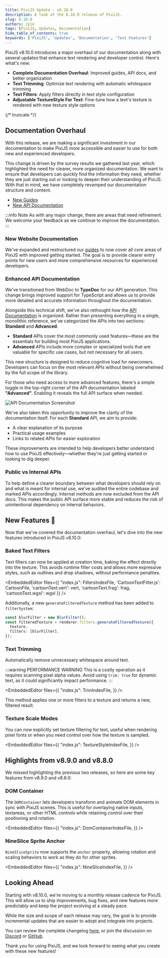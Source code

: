 ```yaml
---
title: PixiJS Update - v8.10.0
description: A look at the 8.10.0 release of PixiJS.
slug: 8.10.0
authors: zyie
tags: [PixiJS, Updates, Documentation]
hide_table_of_contents: true
keywords: ['PixiJS', 'Updates', 'Documentation', 'Text Features']
---
```


PixiJS v8.10.0 introduces a major overhaul of our documentation along with several updates that enhance text rendering and developer control. Here's what's new:

- **Complete Documentation Overhaul**: Improved guides, API docs, and better organization
- **Text Trimming**: Optimize text rendering with automatic whitespace trimming
- **Text Filters**: Apply filters directly in text style configuration
- **Adjustable TextureStyle For Text**: Fine-tune how a text's texture is rendered with new texture style options

{/* truncate */}

## Documentation Overhaul

With this release, we are making a significant investment in our documentation to make PixiJS more accessible and easier to use for both new and experienced developers.

This change is driven by the survey results we gathered last year, which highlighted the need for clearer, more organized documentation. We want to ensure that developers can quickly find the information they need, whether they are just starting out or looking to deepen their understanding of PixiJS. With that in mind, we have completely revamped our documentation structure and content.

- [New Guides](/8.x/guides/getting-started/intro)
- [New API Documentation](https://pixijs.download/release/docs/index.html)

:::info Note
As with any major change, there are areas that need refinement. We welcome your feedback as we continue to improve the documentation.
:::


### New Website Documentation
We've expanded and restructured our [guides](/8.x/guides/getting-started/intro) to now cover all core areas of PixiJS with improved getting started. The goal is to provide clearer entry points for new users and more comprehensive resources for experienced developers.

### Enhanced API Documentation

We've transitioned from WebDoc to **TypeDoc** for our API generation. This change brings improved support for TypeScript and allows us to provide more detailed and accurate information throughout the documentation.

Alongside this technical shift, we've also rethought how the [API Documentation](https://pixijs.download/release/docs/index.html) is organized. Rather than presenting everything in a single, monolithic reference, we've categorized the APIs into two sections: **Standard** and **Advanced**.

- **Standard** APIs cover the most commonly used features—these are the essentials for building most PixiJS applications.
- **Advanced** APIs include more complex or specialized tools that are valuable for specific use cases, but not necessary for all users.

This new structure is designed to reduce cognitive load for newcomers. Developers can focus on the most relevant APIs without being overwhelmed by the full scope of the library.

For those who need access to more advanced features, there's a simple toggle in the top-right corner of the API documentation labeled **"Advanced"**. Enabling it reveals the full API surface when needed.

![API Documentation Screenshot](/images/blog/typedoc-advanced.png)

We've also taken this opportunity to improve the clarity of the documentation itself. For each **Standard** API, we aim to provide:

- A clear explanation of its purpose
- Practical usage examples
- Links to related APIs for easier exploration

These improvements are intended to help developers better understand how to use PixiJS effectively—whether they're just getting started or looking to dig deeper.

### Public vs Internal APIs
To help define a clearer boundary between what developers should rely on and what is meant for internal use, we've audited the entire codebase and marked APIs accordingly. Internal methods are now excluded from the API docs. This makes the public API surface more stable and reduces the risk of unintentional dependency on internal behaviors.

## New Features  🎉

Now that we've covered the documentation overhaul, let's dive into the new features introduced in PixiJS v8.10.0:

### Baked Text Filters
Text filters can now be applied at creation time, baking the effect directly into the texture. This avoids runtime filter costs and allows more expressive styles, such as outlines and drop shadows, without performance penalties.

<EmbeddedEditor files={{
    "index.js": FiltersIndexFile,
    'CartoonTextFilter.js': CartoonFile,
    'cartoonText.vert': vert,
    'cartoonText.frag': frag,
    'cartoonText.wgsl': wgsl
}} />

Additionally, a new `generateFilteredTexture` method has been added to `filterSystem`:

```ts
const blurFilter = new BlurFilter();
const filteredTexture = renderer.filters.generateFilteredTexture({
  texture,
  filters: [blurFilter],
});
```

### Text Trimming
Automatically remove unnecessary whitespace around text.

:::warning PERFORMANCE WARNING
This is a costly operation as it requires scanning pixel alpha values.
Avoid using `trim: true` for dynamic text, as it could significantly impact performance.
:::

<EmbeddedEditor files={{
    "index.js": TrimIndexFile,
}} />

This method applies one or more filters to a texture and returns a new, filtered result.

### Texture Scale Modes
You can now explicitly set texture filtering for text, useful when rendering pixel fonts or when you need control over how the texture is sampled.

<EmbeddedEditor files={{
    "index.js": TextureStyleIndexFile,
}} />

## Highlights from v8.9.0 and v8.8.0

We missed highlighting the previous two releases, so here are some key features from v8.9.0 and v8.8.0:

### DOM Container
The `DOMContainer` lets developers transform and animate DOM elements in sync with PixiJS scenes. This is useful for overlaying native inputs, textareas, or other HTML controls while retaining control over their positioning and rotation.

<EmbeddedEditor files={{
    "index.js": DomContainerIndexFile,
}} />

### NineSlice Sprite Anchor

`NineSliceSprite` now supports the `anchor` property, allowing rotation and scaling behaviors to work as they do for other sprites.

<EmbeddedEditor files={{
    "index.js": NineSliceIndexFile,
}} />

## Looking Ahead
Starting with v8.10.0, we're moving to a monthly release cadence for PixiJS. This will allow us to ship improvements, bug fixes, and new features more predictably and keep the project evolving at a steady pace.

While the size and scope of each release may vary, the goal is to provide incremental updates that are easier to adopt and integrate into projects.

You can review the complete changelog [here](https://github.com/pixijs/pixijs/releases/tag/v8.10.0), or join the discussion on [Discord](https://discord.gg/QrnxmQUPGV) or [GitHub](https://github.com/pixijs/pixijs/discussions/new/choose).

Thank you for using PixiJS, and we look forward to seeing what you create with these new features!
